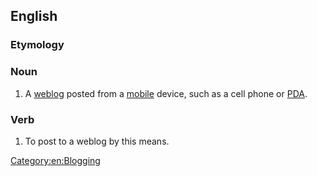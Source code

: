 ==English==

===Etymology===
{{blend|en|mobile|blog}}

===Noun===
{{wikipedia}}
{{en-noun}}

# A [[weblog]] posted from a [[mobile]] device, such as a cell phone or [[PDA]].

===Verb===
{{en-verb|moblogg}}

# To post to a weblog by this means.

[[Category:en:Blogging]]